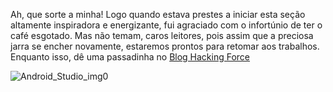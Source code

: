 Ah, que sorte a minha! Logo quando estava prestes a iniciar esta seção altamente inspiradora e energizante, fui agraciado com o infortúnio de ter o café esgotado. Mas não temam, caros leitores, pois assim que a preciosa jarra se encher novamente, estaremos prontos para retomar aos trabalhos. Enquanto isso, dê uma passadinha no [Blog Hacking Force](https://blog.hackingforce.com.br)

![Android_Studio_img0](/coffe.gif)